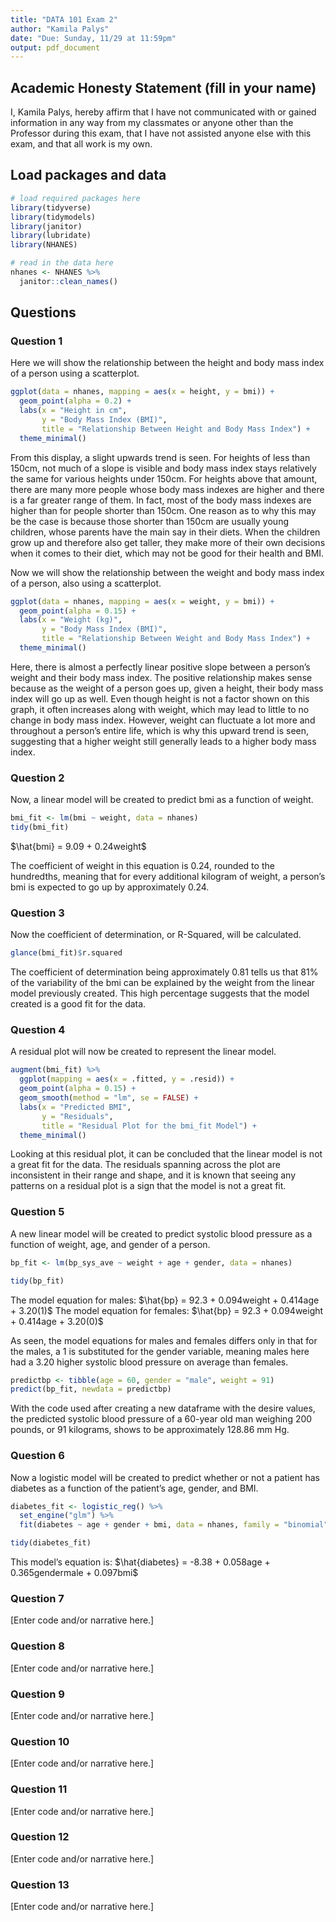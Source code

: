```yaml
---
title: "DATA 101 Exam 2"
author: "Kamila Palys"
date: "Due: Sunday, 11/29 at 11:59pm"
output: pdf_document
---
```


## Academic Honesty Statement (fill in your name)

I, Kamila Palys, hereby affirm that I have not communicated with or gained information in any way from my classmates or anyone other than the Professor during this exam, that I have not assisted anyone else with this exam, and that all work is my own.

## Load packages and data

```r
# load required packages here
library(tidyverse)
library(tidymodels)
library(janitor)
library(lubridate)
library(NHANES)
```

```r
# read in the data here
nhanes <- NHANES %>%
  janitor::clean_names()
```

## Questions 

### Question 1

Here we will show the relationship between the height and body mass index of a person using a scatterplot. 

```r
ggplot(data = nhanes, mapping = aes(x = height, y = bmi)) +
  geom_point(alpha = 0.2) + 
  labs(x = "Height in cm", 
       y = "Body Mass Index (BMI)", 
       title = "Relationship Between Height and Body Mass Index") +
  theme_minimal()
```

From this display, a slight upwards trend is seen. For heights of less than 150cm, not much of a slope is visible and body mass index stays relatively the same for various heights under 150cm. For heights above that amount, there are many more people whose body mass indexes are higher and there is a far greater range of them. In fact, most of the body mass indexes are higher than for people shorter than 150cm. One reason as to why this may be the case is because those shorter than 150cm are usually young children, whose parents have the main say in their diets. When the children grow up and therefore also get taller, they make more of their own decisions when it comes to their diet, which may not be good for their health and BMI. 

Now we will show the relationship between the weight and body mass index of a person, also using a scatterplot. 

```r
ggplot(data = nhanes, mapping = aes(x = weight, y = bmi)) +
  geom_point(alpha = 0.15) + 
  labs(x = "Weight (kg)", 
       y = "Body Mass Index (BMI)", 
       title = "Relationship Between Weight and Body Mass Index") + 
  theme_minimal()
```

Here, there is almost a perfectly linear positive slope between a person's weight and their body mass index. The positive relationship makes sense because as the weight of a person goes up, given a height, their body mass index will go up as well. Even though height is not a factor shown on this graph, it often increases along with weight, which may lead to little to no change in body mass index. However, weight can fluctuate a lot more and throughout a person's entire life, which is why this upward trend is seen, suggesting that a higher weight still generally leads to a higher body mass index. 

### Question 2

Now, a linear model will be created to predict bmi as a function of weight.  

```r
bmi_fit <- lm(bmi ~ weight, data = nhanes)
tidy(bmi_fit)
```

$\hat{bmi} = 9.09 + 0.24weight$

The coefficient of weight in this equation is 0.24, rounded to the hundredths, meaning that for every additional kilogram of weight, a person's bmi is expected to go up by approximately 0.24. 

### Question 3

Now the coefficient of determination, or R-Squared, will be calculated.

```r
glance(bmi_fit)$r.squared
```

The coefficient of determination being approximately 0.81 tells us that 81% of the variability of the bmi can be explained by the weight from the linear model previously created. This high percentage suggests that the model created is a good fit for the data. 

### Question 4

A residual plot will now be created to represent the linear model. 

```r
augment(bmi_fit) %>%
  ggplot(mapping = aes(x = .fitted, y = .resid)) + 
  geom_point(alpha = 0.15) + 
  geom_smooth(method = "lm", se = FALSE) +
  labs(x = "Predicted BMI", 
       y = "Residuals", 
       title = "Residual Plot for the bmi_fit Model") + 
  theme_minimal()
```

Looking at this residual plot, it can be concluded that the linear model is not a great fit for the data. The residuals spanning across the plot are inconsistent in their range and shape, and it is known that seeing any patterns on a residual plot is a sign that the model is not a great fit. 

### Question 5

A new linear model will be created to predict systolic blood pressure as a function of weight, age, and gender of a person. 

```r
bp_fit <- lm(bp_sys_ave ~ weight + age + gender, data = nhanes)

tidy(bp_fit)
```

The model equation for males: $\hat{bp} = 92.3 + 0.094weight + 0.414age + 3.20(1)$
The model equation for females: $\hat{bp} = 92.3 + 0.094weight + 0.414age + 3.20(0)$

As seen, the model equations for males and females differs only in that for the males, a 1 is substituted for the gender variable, meaning males here had a 3.20 higher systolic blood pressure on average than females. 

```r
predictbp <- tibble(age = 60, gender = "male", weight = 91)
predict(bp_fit, newdata = predictbp)
```

With the code used after creating a new dataframe with the desire values, the predicted systolic blood pressure of a 60-year old man weighing 200 pounds, or 91 kilograms, shows to be approximately 128.86 mm Hg. 

### Question 6

Now a logistic model will be created to predict whether or not a patient has diabetes as a function of the patient's age, gender, and BMI. 

```r
diabetes_fit <- logistic_reg() %>%
  set_engine("glm") %>%
  fit(diabetes ~ age + gender + bmi, data = nhanes, family = "binomial")

tidy(diabetes_fit)
```

This model's equation is: $\hat{diabetes} = -8.38 + 0.058age + 0.365gendermale + 0.097bmi$

### Question 7

[Enter code and/or narrative here.]

### Question 8

[Enter code and/or narrative here.]

### Question 9

[Enter code and/or narrative here.]

### Question 10

[Enter code and/or narrative here.]

### Question 11

[Enter code and/or narrative here.]

### Question 12

[Enter code and/or narrative here.]

### Question 13

[Enter code and/or narrative here.]

